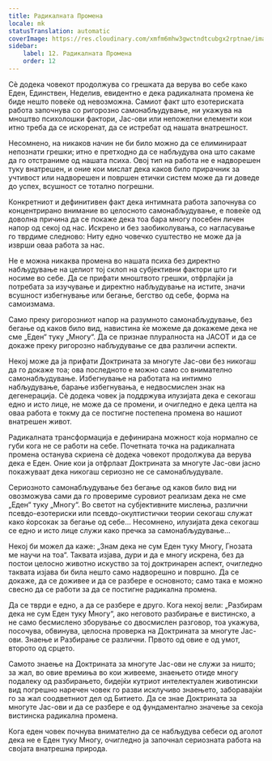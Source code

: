 ```yaml
---
title: Радикалната Промена
locale: mk
statusTranslation: automatic
coverImage: https://res.cloudinary.com/xmfm6mhw3gwctndtcubgx2rptnae/image/upload/v1740468922/small_cover_tratado_de_psicologia_revolucionaria_a4c0dca4e0.webp
sidebar:
    label: 12. Радикалната Промена
    order: 12
---
```

Сѐ додека човекот продолжува со грешката да верува во себе како Еден, Единствен, Неделив, евидентно е дека радикалната промена ќе биде нешто повеќе од невозможна. Самиот факт што езотериската работа започнува со ригорозно самонабљудување, ни укажува на мноштво психолошки фактори, Јас-ови или непожелни елементи кои итно треба да се искоренат, да се истребат од нашата внатрешност.

Несомнено, на никаков начин не би било можно да се елиминираат непознати грешки; итно е претходно да се набљудува она што сакаме да го отстраниме од нашата психа. Овој тип на работа не е надворешен туку внатрешен, и оние кои мислат дека каков било прирачник за учтивост или надворешен и површен етички систем може да ги доведе до успех, всушност се тотално погрешни.

Конкретниот и дефинитивен факт дека интимната работа започнува со концентрирано внимание во целосното самонабљудување, е повеќе од доволна причина да се покаже дека тоа бара многу посебен личен напор од секој од нас. Искрено и без заобиколувања, со нагласување го тврдиме следново: Ниту едно човечко суштество не може да ја изврши оваа работа за нас.

Не е можна никаква промена во нашата психа без директно набљудување на целиот тој склоп на субјективни фактори што ги носиме во себе. Да се прифати мноштвото грешки, отфрлајќи ја потребата за изучување и директно набљудување на истите, значи всушност избегнување или бегање, бегство од себе, форма на самоизмама.

Само преку ригорозниот напор на разумното самонабљудување, без бегање од каков било вид, навистина ќе можеме да докажеме дека не сме „Еден“ туку „Многу“. Да се признае плуралноста на ЈАСОТ и да се докаже преку ригорозно набљудување се два различни аспекти.

Некој може да ја прифати Доктрината за многуте Јас-ови без никогаш да го докаже тоа; ова последното е можно само со внимателно самонабљудување. Избегнување на работата на интимно набљудување, барање избегнувања, е недвосмислен знак на дегенерација. Сѐ додека човек ја поддржува илузијата дека е секогаш едно и исто лице, не може да се промени, и очигледно е дека целта на оваа работа е токму да се постигне постепена промена во нашиот внатрешен живот.

Радикалната трансформација е дефинирана можност која нормално се губи кога не се работи на себе. Почетната точка на радикалната промена останува скриена сѐ додека човекот продолжува да верува дека е Еден. Оние кои ја отфрлаат Доктрината за многуте Јас-ови јасно покажуваат дека никогаш сериозно не се самонабљудувале.

Сериозното самонабљудување без бегање од каков било вид ни овозможува сами да го провериме суровиот реализам дека не сме „Еден“ туку „Многу“. Во светот на субјективните мислења, различни псевдо-езотериски или псевдо-окултистички теории секогаш служат како ќорсокак за бегање од себе... Несомнено, илузијата дека секогаш се едно и исто лице служи како пречка за самонабљудување...

Некој би можел да каже: „Знам дека не сум Еден туку Многу, Гнозата ме научи на тоа“. Таквата изјава, дури и да е многу искрена, без да постои целосно животно искуство за тој доктринарен аспект, очигледно таквата изјава би била нешто само надворешно и површно. Да се докаже, да се доживее и да се разбере е основното; само така е можно свесно да се работи за да се постигне радикална промена.

Да се тврди е едно, а да се разбере е друго. Кога некој вели: „Разбирам дека не сум Еден туку Многу“, ако неговото разбирање е вистинско, а не само бесмислено зборување со двосмислен разговор, тоа укажува, посочува, обвинува, целосна проверка на Доктрината за многуте Јас-ови. Знаење и Разбирање се различни. Првото од овие е од умот, второто од срцето.

Самото знаење на Доктрината за многуте Јас-ови не служи за ништо; за жал, во овие времиња во кои живееме, знаењето отиде многу подалеку од разбирањето, бидејќи кутриот интелектуален животински вид погрешно наречен човек го разви исклучиво знаењето, заборавајќи го за жал соодветниот дел од Битието. Да се знае Доктрината за многуте Јас-ови и да се разбере е од фундаментално значење за секоја вистинска радикална промена.

Кога еден човек почнува внимателно да се набљудува себеси од аголот дека не е Еден туку Многу, очигледно ја започнал сериозната работа на својата внатрешна природа.

